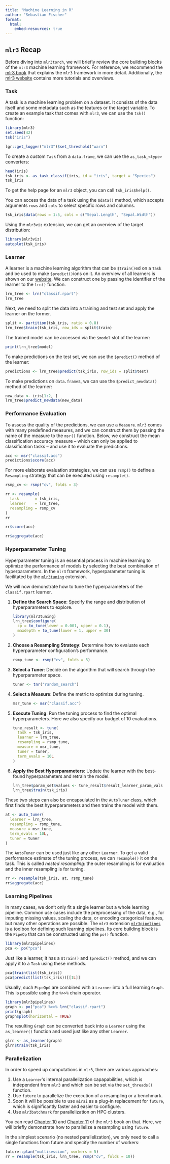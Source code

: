 ```yaml
---
title: "Machine Learning in R"
author: "Sebastian Fischer"
format:
  html:
    embed-resources: true
---
```


## `mlr3` Recap

Before diving into `mlr3torch`, we will briefly review the core building blocks of the `mlr3` machine learning framework. For reference, we recommend the [mlr3 book](https://mlr3book.mlr-org.com/) that explains the `mlr3` framework in more detail. Additionally, the [mlr3 website](https://mlr-org.com/) contains more tutorials and overviews.

### Task

A task is a machine learning problem on a dataset. It consists of the data itself and some metadata such as the features or the target variable. To create an example task that comes with `mlr3`, we can use the `tsk()` function:

```r
library(mlr3)
set.seed(42)
tsk("iris")
```

```r
lgr::get_logger("mlr3")$set_threshold("warn")
```

To create a custom `Task` from a `data.frame`, we can use the `as_task_<type>` converters:
```r
head(iris)
tsk_iris <- as_task_classif(iris, id = "iris", target = "Species")
tsk_iris
```

::: {.callout-tip}
To get the help page for an `mlr3` object, you can call `tsk_iris$help()`.
:::

You can access the data of a task using the `$data()` method, which accepts arguments `rows` and `cols` to select specific rows and columns.

```r
tsk_iris$data(rows = 1:5, cols = c("Sepal.Length", "Sepal.Width"))
```

Using the `mlr3viz` extension, we can get an overview of the target distribution:

```r
library(mlr3viz)
autoplot(tsk_iris)
```

### Learner

A learner is a machine learning algorithm that can be `$train()`ed on a `Task` and be used to make `$predict()`ions on it.
An overview of all learners is shown on our [website](https://mlr-org.com/learners.html).
We can construct one by passing the identifier of the learner to the `lrn()` function.

```r
lrn_tree <- lrn("classif.rpart")
lrn_tree
```

Next, we need to split the data into a training and test set and apply the learner on the former.

```r
split <- partition(tsk_iris, ratio = 0.8)
lrn_tree$train(tsk_iris, row_ids = split$train)
```

The trained model can be accessed via the `$model` slot of the learner:
```r
print(lrn_tree$model)
```

To make predictions on the test set, we can use the `$predict()` method of the learner:
```r
predictions <- lrn_tree$predict(tsk_iris, row_ids = split$test)
```

To make predictions on `data.frame`s, we can use the `$predict_newdata()` method of the learner:
```r
new_data <- iris[1:2, ]
lrn_tree$predict_newdata(new_data)
```

### Performance Evaluation

To assess the quality of the predictions, we can use a `Measure`. `mlr3` comes with many predefined measures, and we can construct them by passing the name of the measure to the `msr()` function. Below, we construct the mean classification accuracy measure -- which can only be applied to classification tasks -- and use it to evaluate the predictions.

```r
acc <- msr("classif.acc")
predictions$score(acc)
```

For more elaborate evaluation strategies, we can use `rsmp()` to define a `Resampling` strategy that can be executed using `resample()`.
```r
rsmp_cv <- rsmp("cv", folds = 3)

rr <- resample(
  task       = tsk_iris,
  learner    = lrn_tree,
  resampling = rsmp_cv
)
rr

rr$score(acc)

rr$aggregate(acc)
```

### Hyperparameter Tuning

Hyperparameter tuning is an essential process in machine learning to optimize the performance of models by selecting the best combination of hyperparameters. In the `mlr3` framework, hyperparameter tuning is facilitated by the [`mlr3tuning`](https://github.com/mlr-org/mlr3tuning) extension.

We will now demonstrate how to tune the hyperparameters of the `classif.rpart` learner.

1. **Define the Search Space**: Specify the range and distribution of hyperparameters to explore.

   ```r
   library(mlr3tuning)
   lrn_tree$configure(
     cp = to_tune(lower = 0.001, upper = 0.1),
     maxdepth = to_tune(lower = 1, upper = 30)
   )
   ```

2. **Choose a Resampling Strategy**: Determine how to evaluate each hyperparameter configuration's performance.

   ```r
   rsmp_tune <- rsmp("cv", folds = 3)
   ```

3. **Select a Tuner**: Decide on the algorithm that will search through the hyperparameter space.

   ```r
   tuner <- tnr("random_search")
   ```

4. **Select a Measure**: Define the metric to optimize during tuning.

   ```r
   msr_tune <- msr("classif.acc")
   ```

5. **Execute Tuning**: Run the tuning process to find the optimal hyperparameters. Here we also specify our budget of 10 evaluations.

   ```r
   tune_result <- tune(
     task = tsk_iris,
     learner = lrn_tree,
     resampling = rsmp_tune,
     measure = msr_tune,
     tuner = tuner,
     term_evals = 10L
   )
   ```

6. **Apply the Best Hyperparameters**: Update the learner with the best-found hyperparameters and retrain the model.

   ```r
   lrn_tree$param_set$values <- tune_result$result_learner_param_vals
   lrn_tree$train(tsk_iris)
   ```

These two steps can also be encapsulated in the `AutoTuner` class, which first finds the best hyperparameters and then trains the model with them.

```r
at <- auto_tuner(
  learner = lrn_tree,
  resampling = rsmp_tune,
  measure = msr_tune,
  term_evals = 10L,
  tuner = tuner
)
```

The `AutoTuner` can be used just like any other `Learner`.
To get a valid performance estimate of the tuning process, we can `resample()` it on the task.
This is called *nested resampling*: the outer resampling is for evaluation and the inner resampling is for tuning.

```r
rr <- resample(tsk_iris, at, rsmp_tune)
rr$aggregate(acc)
```

### Learning Pipelines

In many cases, we don't only fit a single learner but a whole learning pipeline.
Common use cases include the preprocessing of the data, e.g., for imputing missing values, scaling the data, or encoding categorical features, but many other operations are possible.
The `mlr3` extension [`mlr3pipelines`](https://mlr3pipelines.mlr-org.com/) is a toolbox for defining such learning pipelines.
Its core building block is the `PipeOp` that can be constructed using the `po()` function.

```r
library(mlr3pipelines)
pca <- po("pca")
```

Just like a learner, it has a `$train()` and `$predict()` method, and we can apply it to a `Task` using these methods.

```r
pca$train(list(tsk_iris))
pca$predict(list(tsk_iris))[[1L]]
```

Usually, such `PipeOp`s are combined with a `Learner` into a full learning `Graph`.
This is possible using the `%>>%` chain operator.

```r
library(mlr3pipelines)
graph <- po("pca") %>>% lrn("classif.rpart")
print(graph)
graph$plot(horizontal = TRUE)
```

The resulting `Graph` can be converted back into a `Learner` using the `as_learner()` function and used just like any other `Learner`.

```r
glrn <- as_learner(graph)
glrn$train(tsk_iris)
```


### Parallelization

In order to speed up computations in `mlr3`, there are various approaches:

1. Use a `Learner`'s internal parallelization capapabilities, which is independent from `mlr3` and which can be set via the `set_threads()` function.
1. Use `future` to parallelize the execution of a resampling or a benchmark.
1. Soon it will be possible to use `mirai` as a plug-in replacement for `future`, which is significantly faster and easier to configure.
1. Use `mlr3batchmark` for parallelization on HPC clusters.

You can read [Chapter 10](https://mlr3book.mlr-org.com/chapters/chapter10/advanced_technical_aspects_of_mlr3.html#sec-parallelization) and [Chapter 11](https://mlr3book.mlr-org.com/chapters/chapter11/large-scale_benchmarking.html#sec-hpc-exec) of the `mlr3` book on that.
Here, we will briefly demonstrate how to parallelize a resampling using `future`.

In the simplest scenario (no nested parallelization), we only need to call a single functions from future and specify the number of workers:


```r
future::plan("multisession", workers = 5)
rr = resample(tsk_iris, lrn_tree, rsmp("cv", folds = 10))
```
